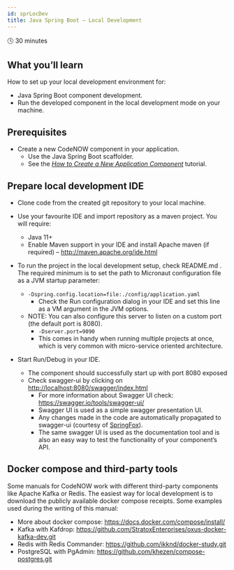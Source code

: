 ```yaml
---
id: sprLocDev
title: Java Spring Boot – Local Development
---
```


🕓 30 minutes 

## What you’ll learn

How to set up your local development environment for:

- Java Spring Boot component development. 
- Run the developed component in the local development mode on your machine.

## Prerequisites

- Create a new CodeNOW component in your application.
    - Use the Java Spring Boot scaffolder.
    - See the *[How to Create a New Application Component](../admMan/creNewCom/)* tutorial.

## Prepare local development IDE

- Clone code from the created git repository to your local machine.
- Use your favourite IDE and import repository as a maven project. You will require:
  - Java 11+
  - Enable Maven support in your IDE and install Apache maven (if required) – http://maven.apache.org/ide.html 


- To run the project in the local development setup, check README.md . The required minimum is to set the path to Micronaut configuration file as a JVM startup parameter:
  - ```-Dspring.config.location=file:./config/application.yaml```
    - Check the Run configuration dialog in your IDE and set this line as a VM argument in the JVM options.
  - NOTE: You can also configure this server to listen on a custom port (the default port is 8080).
    - ```-Dserver.port=9090```
    - This comes in handy when running multiple projects at once, which is very common with micro-service oriented architecture.
    

- Start Run/Debug in your IDE.
    - The component should successfully start up with port 8080 exposed
    - Check swagger-ui by clicking on [http://localhost:8080/swagger/index.html](http://localhost:8080/swagger/index.html)
      - For more information about Swagger UI check: https://swagger.io/tools/swagger-ui/
      - Swagger UI is used as a simple swagger presentation UI.
      - Any changes made in the code are automatically propagated to swagger-ui (courtesy of [SpringFox](https://springfox.github.io/springfox/)).
      - The same swagger UI is used as the documentation tool and is also an easy way to test the functionality of your component’s API.

## Docker compose and third-party tools

Some manuals for CodeNOW work with different third-party components like Apache Kafka or Redis. The easiest way for local development is to download the publicly available docker compose receipts. Some examples used during the writing of this manual:

- More about docker compose: https://docs.docker.com/compose/install/
- Kafka with Kafdrop: https://github.com/StratoxEnterprises/oxus-docker-kafka-dev.git
- Redis with Redis Commander: https://github.com/ikknd/docker-study.git
- PostgreSQL with PgAdmin: https://github.com/khezen/compose-postgres.git
